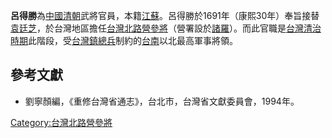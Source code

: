 '''呂得勝'''為[[中國|中國]][[清朝|清朝]]武將官員，本籍[[江蘇|江蘇]]。呂得勝於1691年（康熙30年）奉旨接替[[袁廷芝|袁廷芝]]，於台灣地區擔任[[台灣北路營|台灣北路營]][[參將|參將]]（營署設於[[諸羅|諸羅]]）。而此官職是[[台灣清治時期|台灣清治時期]]此階段，受[[台灣鎮|台灣鎮]][[總兵|總兵]]制約的[[台南|台南]]以北最高軍事將領。

{{start box}}
{{s-before|[[袁廷芝|袁廷芝]]}}
{{s-title|[[台灣北路營|台灣北路營]][[參將|參將]]|1691年上任}}
{{s-after|[[陳貴|陳貴]]}}
{{end box}}

==參考文獻==
*劉寧顏編，《重修台灣省通志》，台北市，台灣省文獻委員會，1994年。

[[Category:台灣北路營參將|Category:台灣北路營參將]]